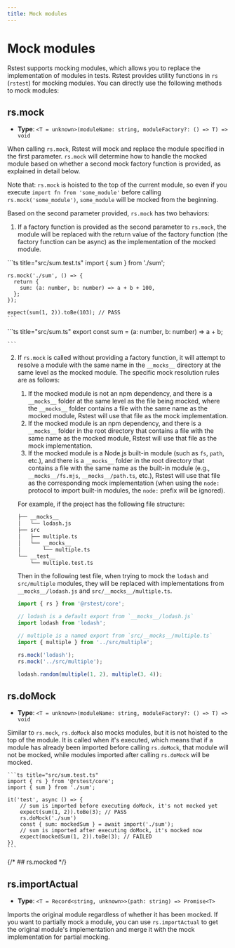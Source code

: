 ```yaml
---
title: Mock modules
---
```


# Mock modules

Rstest supports mocking modules, which allows you to replace the implementation of modules in tests. Rstest provides utility functions in `rs` (`rstest`) for mocking modules. You can directly use the following methods to mock modules:

## rs.mock

- **Type**: `<T = unknown>(moduleName: string, moduleFactory?: () => T) => void`

When calling `rs.mock`, Rstest will mock and replace the module specified in the first parameter. `rs.mock` will determine how to handle the mocked module based on whether a second mock factory function is provided, as explained in detail below.

Note that: `rs.mock` is hoisted to the top of the current module, so even if you execute `import fn from 'some_module'` before calling `rs.mock('some_module')`, `some_module` will be mocked from the beginning.

Based on the second parameter provided, `rs.mock` has two behaviors:

1. If a factory function is provided as the second parameter to `rs.mock`, the module will be replaced with the return value of the factory function (the factory function can be async) as the implementation of the mocked module.

<div style={{ display: 'flex', gap: '1rem' }}>
  <div>
    ```ts title="src/sum.test.ts"
    import { sum } from './sum';

    rs.mock('./sum', () => {
      return {
        sum: (a: number, b: number) => a + b + 100,
      };
    });

    expect(sum(1, 2)).toBe(103); // PASS
    ```

</div>
  <div>
    ```ts title="src/sum.ts"
    export const sum = (a: number, b: number) => a + b;

    ```

  </div>
</div>

2. If `rs.mock` is called without providing a factory function, it will attempt to resolve a module with the same name in the `__mocks__` directory at the same level as the mocked module. The specific mock resolution rules are as follows:
   1. If the mocked module is not an npm dependency, and there is a `__mocks__` folder at the same level as the file being mocked, where the `__mocks__` folder contains a file with the same name as the mocked module, Rstest will use that file as the mock implementation.
   2. If the mocked module is an npm dependency, and there is a `__mocks__` folder in the root directory that contains a file with the same name as the mocked module, Rstest will use that file as the mock implementation.
   3. If the mocked module is a Node.js built-in module (such as `fs`, `path`, etc.), and there is a `__mocks__` folder in the root directory that contains a file with the same name as the built-in module (e.g., `__mocks__/fs.mjs`, `__mocks__/path.ts`, etc.), Rstest will use that file as the corresponding mock implementation (when using the `node:` protocol to import built-in modules, the `node:` prefix will be ignored).

   For example, if the project has the following file structure:

   ```txt
   ├── __mocks__
   │   └── lodash.js
   ├── src
   │   ├── multiple.ts
   │   └── __mocks__
   │       └── multiple.ts
   └── __test__
       └── multiple.test.ts
   ```

   Then in the following test file, when trying to mock the `lodash` and `src/multiple` modules, they will be replaced with implementations from `__mocks__/lodash.js` and `src/__mocks__/multiple.ts`.

   ```ts title="src/multiple.test.ts"
   import { rs } from '@rstest/core';

   // lodash is a default export from `__mocks__/lodash.js`
   import lodash from 'lodash';

   // multiple is a named export from `src/__mocks__/multiple.ts`
   import { multiple } from '../src/multiple';

   rs.mock('lodash');
   rs.mock('../src/multiple');

   lodash.random(multiple(1, 2), multiple(3, 4));
   ```

## rs.doMock

- **Type**: `<T = unknown>(moduleName: string, moduleFactory?: () => T) => void`

Similar to `rs.mock`, `rs.doMock` also mocks modules, but it is not hoisted to the top of the module. It is called when it's executed, which means that if a module has already been imported before calling `rs.doMock`, that module will not be mocked, while modules imported after calling `rs.doMock` will be mocked.

    ```ts title="src/sum.test.ts"
    import { rs } from '@rstest/core';
    import { sum } from './sum';

    it('test', async () => {
        // sum is imported before executing doMock, it's not mocked yet
        expect(sum(1, 2)).toBe(3); // PASS
        rs.doMock('./sum')
        const { sum: mockedSum } = await import('./sum');
        // sum is imported after executing doMock, it's mocked now
        expect(mockedSum(1, 2)).toBe(3); // FAILED
    })
    ```

{/* ## rs.mocked */}

## rs.importActual

- **Type**: `<T = Record<string, unknown>>(path: string) => Promise<T>`

Imports the original module regardless of whether it has been mocked. If you want to partially mock a module, you can use `rs.importActual` to get the original module's implementation and merge it with the mock implementation for partial mocking.
